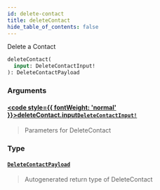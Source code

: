 ```yaml
---
id: delete-contact
title: deleteContact
hide_table_of_contents: false
---
```








Delete a Contact

```graphql
deleteContact(
  input: DeleteContactInput!
): DeleteContactPayload
```


### Arguments

#### [<code style={{ fontWeight: 'normal' }}>deleteContact.<b>input</b></code>](#)<Bullet />[`DeleteContactInput!`](/api/graphql/documentation/inputs/delete-contact-input) <Badge class="secondary" text="non-null"/> <Badge class="secondary" text="input"/>
> Parameters for DeleteContact
> 

### Type

#### [`DeleteContactPayload`](/api/graphql/documentation/objects/delete-contact-payload) <Badge class="secondary" text="object"/>
> Autogenerated return type of DeleteContact
> 





